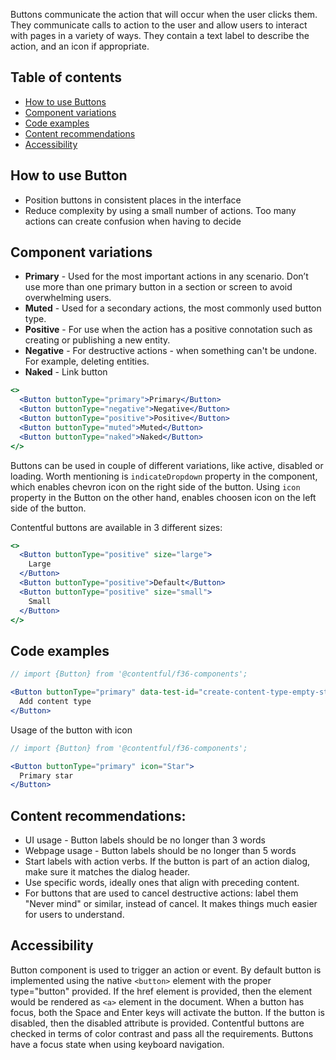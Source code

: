 Buttons communicate the action that will occur when the user clicks them. They communicate calls to action to the user and allow users to interact with pages in a variety of ways. They contain a text label to describe the action, and an icon if appropriate.

## Table of contents

- [How to use Buttons](#how-to-use-buttons)
- [Component variations](#component-variations)
- [Code examples](#code-examples)
- [Content recommendations](#content-recommendations)
- [Accessibility](#accessibility)

## How to use Button

- Position buttons in consistent places in the interface
- Reduce complexity by using a small number of actions. Too many actions can create confusion when having to decide

## Component variations

- **Primary** - Used for the most important actions in any scenario. Don’t use more than one primary button in a section or screen to avoid overwhelming users.
- **Muted** - Used for a secondary actions, the most commonly used button type.
- **Positive** - For use when the action has a positive connotation such as creating or publishing a new entity.
- **Negative** - For destructive actions - when something can't be undone. For example, deleting entities.
- **Naked** - Link button

```jsx
<>
  <Button buttonType="primary">Primary</Button>
  <Button buttonType="negative">Negative</Button>
  <Button buttonType="positive">Positive</Button>
  <Button buttonType="muted">Muted</Button>
  <Button buttonType="naked">Naked</Button>
</>
```

Buttons can be used in couple of different variations, like active, disabled or loading. Worth mentioning is `indicateDropdown` property in the component, which enables chevron icon on the right side of the button. Using `icon` property in the Button on the other hand, enables choosen icon on the left side of the button.

Contentful buttons are available in 3 different sizes:

```jsx
<>
  <Button buttonType="positive" size="large">
    Large
  </Button>
  <Button buttonType="positive">Default</Button>
  <Button buttonType="positive" size="small">
    Small
  </Button>
</>
```

## Code examples

```jsx
// import {Button} from '@contentful/f36-components';

<Button buttonType="primary" data-test-id="create-content-type-empty-state">
  Add content type
</Button>
```

Usage of the button with icon

```jsx
// import {Button} from '@contentful/f36-components';

<Button buttonType="primary" icon="Star">
  Primary star
</Button>
```

## Content recommendations:

- UI usage - Button labels should be no longer than 3 words
- Webpage usage - Button labels should be no longer than 5 words
- Start labels with action verbs. If the button is part of an action dialog, make sure it matches the dialog header.
- Use specific words, ideally ones that align with preceding content.
- For buttons that are used to cancel destructive actions: label them "Never mind" or similar, instead of cancel. It makes things much easier for users to understand.

## Accessibility

Button component is used to trigger an action or event. By default button is implemented using the native `<button>` element with the proper type="button" provided. If the href element is provided, then the element would be rendered as `<a>` element in the document.
When a button has focus, both the Space and Enter keys will activate the button. If the button is disabled, then the disabled attribute is provided.
Contentful buttons are checked in terms of color contrast and pass all the requirements.
Buttons have a focus state when using keyboard navigation.
